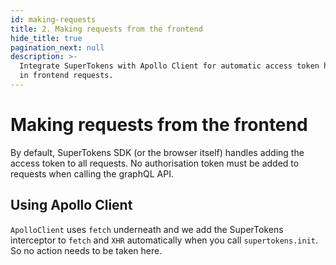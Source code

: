 ```yaml
---
id: making-requests
title: 2. Making requests from the frontend
hide_title: true
pagination_next: null
description: >-
  Integrate SuperTokens with Apollo Client for automatic access token handling
  in frontend requests.
---
```


# Making requests from the frontend

By default, SuperTokens SDK (or the browser itself) handles adding the access token to all requests. No authorisation token must be added to requests when calling the graphQL API.

## Using Apollo Client
`ApolloClient` uses `fetch` underneath and we add the SuperTokens interceptor to `fetch` and `XHR` automatically when you call `supertokens.init`. So no action needs to be taken here.

